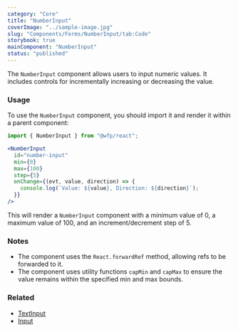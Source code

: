 ```yaml
---
category: "Core"
title: "NumberInput"
coverImage: "../sample-image.jpg"
slug: "Components/Forms/NumberInput/tab:Code"
storybook: true
mainComponent: "NumberInput"
status: "published"
---
```


The `NumberInput` component allows users to input numeric values. It includes controls for incrementally increasing or decreasing the value.

### Usage

To use the `NumberInput` component, you should import it and render it within a parent component:

```jsx
import { NumberInput } from "@wfp/react";
```

```jsx
<NumberInput
  id="number-input"
  min={0}
  max={100}
  step={5}
  onChange={(evt, value, direction) => {
    console.log(`Value: ${value}, Direction: ${direction}`);
  }}
/>
```

This will render a `NumberInput` component with a minimum value of 0, a maximum value of 100, and an increment/decrement step of 5.

### Notes

- The component uses the `React.forwardRef` method, allowing refs to be forwarded to it.
- The component uses utility functions `capMin` and `capMax` to ensure the value remains within the specified min and max bounds.

### Related

- [TextInput](./textinput)
- [Input](./input)
